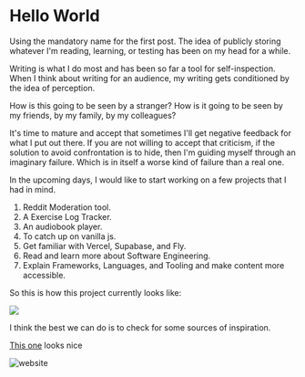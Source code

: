 
# Hello World

Using the mandatory name for the first post. The idea of publicly storing whatever I'm reading, learning, or testing has been on my head for a while.

Writing is what I do most and has been so far a tool for self-inspection. When I think about writing for an audience, my writing gets conditioned by the idea of perception.

How is this going to be seen by a stranger? How is it going to be seen by my friends, by my family, by my colleagues?

It's time to mature and accept that sometimes I'll get negative feedback for what I put out there. If you are not willing to accept that criticism, if the solution to avoid confrontation is to hide, then I'm guiding myself through an imaginary failure. Which is in itself a worse kind of failure than a real one.

In the upcoming days, I would like to start working on a few projects that I had in mind.

1. Reddit Moderation tool.
2. A Exercise Log Tracker.
3. An audiobook player.
4. To catch up on vanilla js.
5. Get familiar with Vercel, Supabase, and Fly.
6. Read and learn more about Software Engineering.
7. Explain Frameworks, Languages, and Tooling and make content more accessible.

So this is how this project currently looks like:

<Image src={v0} width={1024} height={576} />

I think the best we can do is to check for some sources of inspiration.

[This one](https://github.com/marcantondahmen/automad-terminal?tab=readme-ov-file) looks nice

<Image src={sample} width={983} height={662} alt='website'/>
